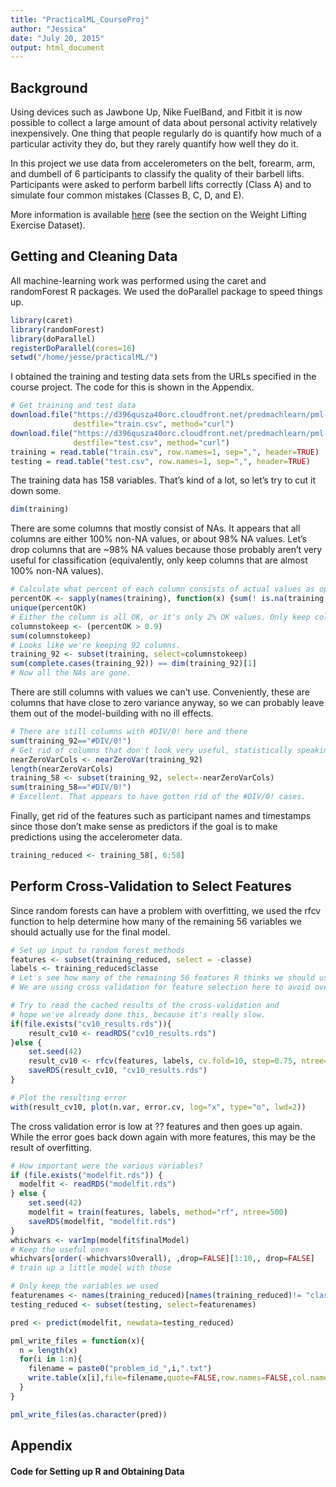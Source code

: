 ```yaml
---
title: "PracticalML_CourseProj"
author: "Jessica"
date: "July 20, 2015"
output: html_document
---
```


## Background ##

Using devices such as Jawbone Up, Nike FuelBand, and Fitbit it is now possible to collect a large amount of data about personal activity relatively inexpensively. One thing that people regularly do is quantify how much of a particular activity they do, but they rarely quantify how well they do it.

In this project we use data from accelerometers on the belt, forearm, arm, and dumbell of 6 participants to classify the quality of their barbell lifts. Participants were asked to perform barbell lifts correctly (Class A) and to simulate four common mistakes (Classes B, C, D, and E).

More information is available <a href="http://groupware.les.inf.puc-rio.br/har">here</a> (see the section on the Weight Lifting Exercise Dataset). 

## Getting and Cleaning Data ##

All machine-learning work was performed using the caret and randomForest R packages.
We used the doParallel package to speed things up.
```r
library(caret)
library(randomForest)
library(doParallel)
registerDoParallel(cores=16)
setwd("/home/jesse/practicalML/")
```


I obtained the training and testing data sets from the URLs specified in the course project.
The code for this is shown in the Appendix.
```r
# Get training and test data
download.file("https://d396qusza40orc.cloudfront.net/predmachlearn/pml-training.csv",
              destfile="train.csv", method="curl")
download.file("https://d396qusza40orc.cloudfront.net/predmachlearn/pml-testing.csv",
              destfile="test.csv", method="curl")
training = read.table("train.csv", row.names=1, sep=",", header=TRUE)
testing = read.table("test.csv", row.names=1, sep=",", header=TRUE)
```

The training data has 158 variables. That's kind of a lot, so let's try to
cut it down some.
```r
dim(training)
```

There are some columns that mostly consist of NAs. It appears that all columns are either 100% non-NA values, or about 98% NA values. Let's drop columns that are ~98% NA values because those probably aren't very useful for classification (equivalently, only keep columns that are almost 100% non-NA values).
```r
# Calculate what percent of each column consists of actual values as opposed to NA
percentOK <- sapply(names(training), function(x) {sum(! is.na(training[x])) / dim(training)[1]})
unique(percentOK)
# Either the column is all OK, or it's only 2% OK values. Only keep columns that are all OK.
columnstokeep <- (percentOK > 0.9)
sum(columnstokeep)
# Looks like we're keeping 92 columns.
training_92 <- subset(training, select=columnstokeep)
sum(complete.cases(training_92)) == dim(training_92)[1]
# Now all the NAs are gone.
```

There are still columns with values we can't use. Conveniently, these are
columns that have close to zero variance anyway, so we can probably leave them out
of the model-building with no ill effects.
```r
# There are still columns with #DIV/0! here and there
sum(training_92=="#DIV/0!")
# Get rid of columns that don't look very useful, statistically speaking
nearZeroVarCols <- nearZeroVar(training_92)
length(nearZeroVarCols)
training_58 <- subset(training_92, select=-nearZeroVarCols)
sum(training_58=="#DIV/0!")
# Excellent. That appears to have gotten rid of the #DIV/0! cases.
```

Finally, get rid of the features such as participant names and timestamps since those don't make sense as predictors if the goal is to 
make predictions using the accelerometer data.

```r
training_reduced <- training_58[, 6:58]

```

## Perform Cross-Validation to Select Features ##

Since random forests can have a problem with overfitting, we used the rfcv function
to help determine how many of the remaining 56 variables we should actually use for
the final model.
```r
# Set up input to random forest methods
features <- subset(training_reduced, select = -classe)
labels <- training_reduced$classe
# Let's see how many of the remaining 56 features R thinks we should use.
# We are using cross validation for feature selection here to avoid overfitting.

# Try to read the cached results of the cross-validation and
# hope we've already done this, because it's really slow.
if(file.exists("cv10_results.rds")){
    result_cv10 <- readRDS("cv10_results.rds")
}else {
    set.seed(42)
    result_cv10 <- rfcv(features, labels, cv.fold=10, step=0.75, ntree=500)
    saveRDS(result_cv10, "cv10_results.rds")
}

# Plot the resulting error
with(result_cv10, plot(n.var, error.cv, log="x", type="o", lwd=2))

```

The cross validation error is low at ?? features and then goes up again. While the error goes back down again with more features, this may be the result of overfitting.
```r
# How important were the various variables? 
if (file.exists("modelfit.rds")) {
  modelfit <- readRDS("modelfit.rds")
} else {
    set.seed(42)
    modelfit = train(features, labels, method="rf", ntree=500)
    saveRDS(modelfit, "modelfit.rds")
}
whichvars <- varImp(modelfit$finalModel)
# Keep the useful ones
whichvars[order(-whichvars$Overall), ,drop=FALSE][1:10,, drop=FALSE]
# train up a little model with those
```


```r
# Only keep the variables we used
featurenames <- names(training_reduced)[names(training_reduced)!= "classe"]
testing_reduced <- subset(testing, select=featurenames)

pred <- predict(modelfit, newdata=testing_reduced)
```

```r
pml_write_files = function(x){
  n = length(x)
  for(i in 1:n){
    filename = paste0("problem_id_",i,".txt")
    write.table(x[i],file=filename,quote=FALSE,row.names=FALSE,col.names=FALSE)
  }
}
```

```r
pml_write_files(as.character(pred))
```

## Appendix ##

#### Code for Setting up R and Obtaining Data ####

```r
```

```r
```